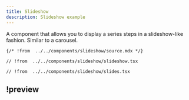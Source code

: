 ```yaml
---
title: Slideshow
description: Slideshow example
---
```



A component that allows you to display a series steps in a slideshow-like fashion. Similar to a carousel.

<Hike as={ExampleTabs}>

```mdx content.mdx
{/* !from  ../../components/slideshow/source.mdx */}
```

```tsx slideshow.tsx
// !from  ../../components/slideshow/slideshow.tsx
```

```tsx slides.tsx
// !from  ../../components/slideshow/slides.tsx
```

## !preview

<Preview />

</Hike>

